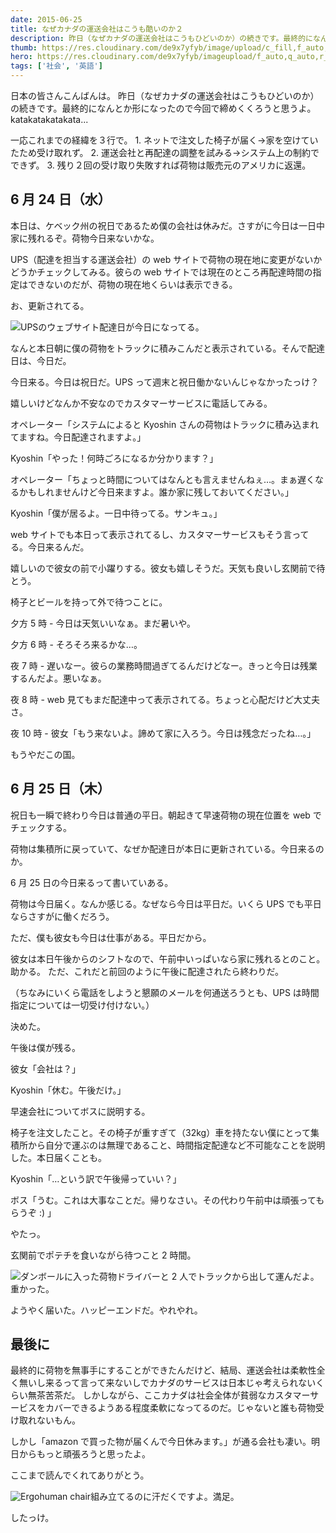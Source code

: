 ```yaml
---
date: 2015-06-25
title: なぜカナダの運送会社はこうも酷いのか２
description: 昨日（なぜカナダの運送会社はこうもひどいのか）の続きです。最終的になんとか形になったので今回で締めくくろうと思うよ。
thumb: https://res.cloudinary.com/de9x7yfyb/image/upload/c_fill,f_auto,h_120,q_auto,r_6,w_120/v1637734511/qc3/posts/canada-shipping/ups_qdpaqe.jpg
hero: https://res.cloudinary.com/de9x7yfyb/imageupload/f_auto,q_auto,r_6,w_680/v1637734511/qc3/posts/canada-shipping/ups_qdpaqe.jpg
tags: ['社会', '英語']
---
```


日本の皆さんこんばんは。
昨日（なぜカナダの運送会社はこうもひどいのか）の続きです。最終的になんとか形になったので今回で締めくくろうと思うよ。
katakatakatakata...

一応これまでの経緯を３行で。
1\. ネットで注文した椅子が届く->家を空けていたため受け取れず。
2\. 運送会社と再配達の調整を試みる->システム上の制約でできず。
3\. 残り２回の受け取り失敗すれば荷物は販売元のアメリカに返還。

## 6 月 24 日（水）

本日は、ケベック州の祝日であるため僕の会社は休みだ。さすがに今日は一日中家に残れるぞ。荷物今日来ないかな。

UPS（配達を担当する運送会社）の web サイトで荷物の現在地に変更がないかどうかチェックしてみる。彼らの web サイトでは現在のところ再配達時間の指定はできないのだが、荷物の現在地くらいは表示できる。

お、更新されてる。

![UPSのウェブサイト](https://res.cloudinary.com/de9x7yfyb/imageupload/f_auto,q_auto,r_6,w_680/v1637734515/qc3/posts/canada-shipping-2/ups-wep-page_hy7r19.jpg)配達日が今日になってる。

なんと本日朝に僕の荷物をトラックに積みこんだと表示されている。そんで配達日は、今日だ。

今日来る。今日は祝日だ。UPS って週末と祝日働かないんじゃなかったっけ？

嬉しいけどなんか不安なのでカスタマーサービスに電話してみる。

オペレーター「システムによると Kyoshin さんの荷物はトラックに積み込まれてますね。今日配達されますよ。」

Kyoshin「やった！何時ごろになるか分かります？」

オペレーター「ちょっと時間についてはなんとも言えませんねぇ…。まぁ遅くなるかもしれませんけど今日来ますよ。誰か家に残しておいてください。」

Kyoshin「僕が居るよ。一日中待ってる。サンキュ。」

web サイトでも本日って表示されてるし、カスタマーサービスもそう言ってる。今日来るんだ。

嬉しいので彼女の前で小躍りする。彼女も嬉しそうだ。天気も良いし玄関前で待とう。

椅子とビールを持って外で待つことに。

夕方 5 時 - 今日は天気いいなぁ。まだ暑いや。

夕方 6 時 - そろそろ来るかな…。

夜 7 時 - 遅いなー。彼らの業務時間過ぎてるんだけどなー。きっと今日は残業するんだよ。悪いなぁ。

夜 8 時 - web 見てもまだ配達中って表示されてる。ちょっと心配だけど大丈夫さ。

夜 10 時 - 彼女「もう来ないよ。諦めて家に入ろう。今日は残念だったね…。」

もうやだこの国。

## 6 月 25 日（木）

祝日も一瞬で終わり今日は普通の平日。朝起きて早速荷物の現在位置を web でチェックする。

荷物は集積所に戻っていて、なぜか配達日が本日に更新されている。今日来るのか。

6 月 25 日の今日来るって書いていある。

荷物は今日届く。なんか感じる。なぜなら今日は平日だ。いくら UPS でも平日ならさすがに働くだろう。

ただ、僕も彼女も今日は仕事がある。平日だから。

彼女は本日午後からのシフトなので、午前中いっぱいなら家に残れるとのこと。助かる。
ただ、これだと前回のように午後に配達されたら終わりだ。

（ちなみにいくら電話をしようと懇願のメールを何通送ろうとも、UPS は時間指定については一切受け付けない。）

決めた。

午後は僕が残る。

彼女「会社は？」

Kyoshin「休む。午後だけ。」

早速会社についてボスに説明する。

椅子を注文したこと。その椅子が重すぎて（32kg）車を持たない僕にとって集積所から自分で運ぶのは無理であること、時間指定配達など不可能なことを説明した。本日届くことも。

Kyoshin「…という訳で午後帰っていい？」

ボス「うむ。これは大事なことだ。帰りなさい。その代わり午前中は頑張ってもらうぞ :) 」

やたっ。

玄関前でポテチを食いながら待つこと 2 時間。

![ダンボールに入った荷物](https://res.cloudinary.com/de9x7yfyb/imageupload/f_auto,q_auto,r_6,w_680/v1637734514/qc3/posts/canada-shipping-2/delivery_knik6z.jpg)ドライバーと 2 人でトラックから出して運んだよ。重かった。

ようやく届いた。ハッピーエンドだ。やれやれ。

## 最後に

最終的に荷物を無事手にすることができたんだけど、結局、運送会社は柔軟性全く無いし来るって言って来ないしでカナダのサービスは日本じゃ考えられないくらい無茶苦茶だ。
しかしながら、ここカナダは社会全体が貧弱なカスタマーサービスをカバーできるようある程度柔軟になってるのだ。じゃないと誰も荷物受け取れないもん。

しかし「amazon で買った物が届くんで今日休みます。」が通る会社も凄い。明日からもっと頑張ろうと思ったよ。

ここまで読んでくれてありがとう。

![Ergohuman chair](https://res.cloudinary.com/de9x7yfyb/imageupload/f_auto,q_auto,r_6,w_680/v1637734515/qc3/posts/canada-shipping-2/chair_cmjyjl.jpg)組み立てるのに汗だくですよ。満足。

したっけ。
